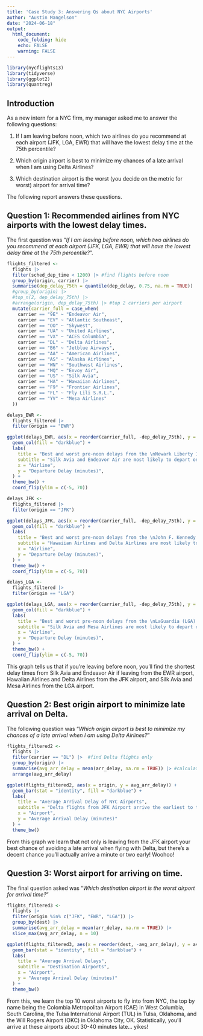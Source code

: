 ```yaml
---
title: 'Case Study 3: Answering Qs about NYC Airports'
author: "Austin Mangelson"
date: "2024-06-18"
output: 
  html_document:
    code_folding: hide
    echo: FALSE
    warning: FALSE
---
```


```r

library(nycflights13)
library(tidyverse)
library(ggplot2)
library(quantreg)

```

## Introduction

As a new intern for a NYC firm, my manager asked me to answer the following questions:

1.  If I am leaving before noon, which two airlines do you recommend at each airport (JFK, LGA, EWR) that will have the lowest delay time at the 75th percentile?

2.  Which origin airport is best to minimize my chances of a late arrival when I am using Delta Airlines?

3.  Which destination airport is the worst (you decide on the metric for worst) airport for arrival time?

The following report answers these questions.

## Question 1: Recommended airlines from NYC airports with the lowest delay times.

The first question was "*If I am leaving before noon, which two airlines do you recommend at each airport (JFK, LGA, EWR) that will have the lowest delay time at the 75th percentile?*".

```r

flights_filtered <- 
  flights |> 
  filter(sched_dep_time < 1200) |> #find flights before noon
  group_by(origin, carrier) |> 
  summarise(dep_delay_75th = quantile(dep_delay, 0.75, na.rm = TRUE)) |> #delays by carrier and airport
  #group_by(origin) |> 
  #top_n(2, dep_delay_75th) |> 
  #arrange(origin, dep_delay_75th) |> #top 2 carriers per airport
  mutate(carrier_full = case_when(
    carrier == "9E" ~ "Endeavor Air",
    carrier == "EV" ~ "Atlantic Southeast",
    carrier == "OO" ~ "Skywest",
    carrier == "UA" ~ "United Airlines",
    carrier == "VX" ~ "ACES Columbia",
    carrier == "DL" ~ "Delta Airlines", 
    carrier == "B6" ~ "Jetblue Airways", 
    carrier == "AA" ~ "American Airlines", 
    carrier == "AS" ~ "Alaska Airlines", 
    carrier == "WN" ~ "Southwest Airlines",
    carrier == "MQ" ~ "Envoy Air", 
    carrier == "US" ~ "Silk Avia",
    carrier == "HA" ~ "Hawaiian Airlines",
    carrier == "F9" ~ "Frontier Airlines", 
    carrier == "FL" ~ "Fly Lili S.R.L.",
    carrier == "YV" ~ "Mesa Airlines"
  ))

delays_EWR <- 
  flights_filtered |> 
  filter(origin == "EWR")

ggplot(delays_EWR, aes(x = reorder(carrier_full, -dep_delay_75th), y = dep_delay_75th)) +
  geom_col(fill = "darkblue") +
  labs(
    title = "Best and worst pre-noon delays from the \nNewark Liberty International (EWR) Airport", 
    subtitle = "Silk Avia and Endeavor Air are most likely to depart on time",
    x = "Airline",
    y = "Departure Delay (minutes)",
  ) +
  theme_bw() +
  coord_flip(ylim = c(-5, 70))

delays_JFK <- 
  flights_filtered |> 
  filter(origin == "JFK")

ggplot(delays_JFK, aes(x = reorder(carrier_full, -dep_delay_75th), y = dep_delay_75th)) +
  geom_col(fill = "darkblue") +
  labs(
    title = "Best and worst pre-noon delays from the \nJohn F. Kennedy International (JFK) Airport", 
    subtitle = "Hawaiian Airlines and Delta Airlines are most likely to depart on time",
    x = "Airline",
    y = "Departure Delay (minutes)",
  ) +
  theme_bw() +
  coord_flip(ylim = c(-5, 70))

delays_LGA <- 
  flights_filtered |> 
  filter(origin == "LGA")

ggplot(delays_LGA, aes(x = reorder(carrier_full, -dep_delay_75th), y = dep_delay_75th)) +
  geom_col(fill = "darkblue") +
  labs(
    title = "Best and worst pre-noon delays from the \nLaGuardia (LGA) Airport", 
    subtitle = "Silk Avia and Mesa Airlines are most likely to depart on time",
    x = "Airline",
    y = "Departure Delay (minutes)",
  ) +
  theme_bw() +
  coord_flip(ylim = c(-5, 70))

```

This graph tells us that if you're leaving before noon, you'll find the shortest delay times from Silk Avia and Endeavor Air if leaving from the EWR airport, Hawaiian Airlines and Delta Airlines from the JFK airport, and Silk Avia and Mesa Airlines from the LGA airport. 


## Question 2: Best origin airport to minimize late arrival on Delta.

The following question was "*Which origin airport is best to minimize my chances of a late arrival when I am using Delta Airlines?*"

```r

flights_filtered2 <- 
  flights |> 
  filter(carrier == "DL") |>  #find Delta flights only
  group_by(origin) |> 
  summarise(avg_arr_delay = mean(arr_delay, na.rm = TRUE)) |> #calculate average arrival delay for each origin airport
  arrange(avg_arr_delay)

ggplot(flights_filtered2, aes(x = origin, y = avg_arr_delay)) +
  geom_bar(stat = "identity", fill = "darkblue") +
  labs(
    title = "Average Arrival Delay of NYC Airports",
    subtitle = "Delta flights from JFK Airport arrive the earliest to their destination",
    x = "Airport",
    y = "Average Arrival Delay (minutes)"
  ) +
  theme_bw()

```

From this graph we learn that not only is leaving from the JFK airport your best chance of avoiding a late arrival when flying with Delta, but there's a decent chance you'll actually arrive a minute or two early! Woohoo!


## Question 3: Worst airport for arriving on time.

The final question asked was "*Which destination airport is the worst airport for arrival time?*"

```r

flights_filtered3 <- 
  flights |> 
  filter(origin %in% c("JFK", "EWR", "LGA")) |> 
  group_by(dest) |> 
  summarise(avg_arr_delay = mean(arr_delay, na.rm = TRUE)) |> 
  slice_max(avg_arr_delay, n = 10)

ggplot(flights_filtered3, aes(x = reorder(dest, -avg_arr_delay), y = avg_arr_delay)) +
  geom_bar(stat = "identity", fill = "darkblue") +
  labs(
    title = "Average Arrival Delays", 
    subtitle = "Destination Airports",
    x = "Airport",
    y = "Average Arrival Delay (minutes)"
  ) +
  theme_bw()

```

From this, we learn the top 10 worst airports to fly into from NYC, the top by name being the Colombia Metropolitan Airport (CAE) in West Columbia, South Carolina, the Tulsa International Airport (TUL) in Tulsa, Oklahoma, and the Will Rogers Airport (OKC) in Oklahoma City, OK. Statistically, you'll arrive at these airports about 30-40 minutes late... yikes!



